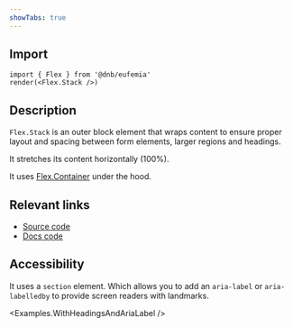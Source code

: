 ```yaml
---
showTabs: true
---
```



## Import

```tsx
import { Flex } from '@dnb/eufemia'
render(<Flex.Stack />)
```

## Description

`Flex.Stack` is an outer block element that wraps content to ensure proper layout and spacing between form elements, larger regions and headings.

It stretches its content horizontally (100%).

It uses [Flex.Container](/uilib/layout/flex/container) under the hood.

## Relevant links

- [Source code](https://github.com/dnbexperience/eufemia/tree/main/packages/dnb-eufemia/src/components/flex/Stack.tsx)
- [Docs code](https://github.com/dnbexperience/eufemia/tree/main/packages/dnb-design-system-portal/src/docs/uilib/layout/flex/stack/)

## Accessibility

It uses a `section` element. Which allows you to add an `aria-label` or `aria-labelledby` to provide screen readers with landmarks.

<Examples.WithHeadingsAndAriaLabel />
